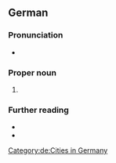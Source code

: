 ==German==

===Pronunciation===
* {{IPA|de|/ˈʃtʁaːlzʊnt/|/ʃtʁaːlˈzʊnt/}}

===Proper noun===
{{head|de|proper nouns}}

# {{place|de|independent city|s/Mecklenburg-Vorpommern|c/Germany|t1=Stralsund}}

===Further reading===
* {{pedia}}
* {{pedia|lang=de}}

[[Category:de:Cities in Germany]]